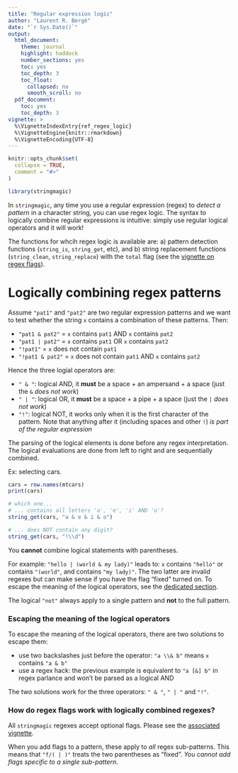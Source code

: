 ```yaml
---
title: "Regular expression logic"
author: "Laurent R. Bergé"
date: "`r Sys.Date()`"
output:
  html_document:
    theme: journal
    highlight: haddock
    number_sections: yes
    toc: yes
    toc_depth: 3
    toc_float:
      collapsed: no
      smooth_scroll: no
  pdf_document:
    toc: yes
    toc_depth: 3
vignette: >
  %\VignetteIndexEntry{ref_regex_logic}
  %\VignetteEngine{knitr::rmarkdown}
  %\VignetteEncoding{UTF-8}
---
```


```r
knitr::opts_chunk$set(
  collapse = TRUE,
  comment = "#>"
)

library(stringmagic)
```

In `stringmagic`, any time you use a regular expression (regex) to *detect a pattern* in
a character string, you can use regex logic. The syntax to logically combine
regular expressions is intuitive: simply use regular logical operators and it will work!

The functions for whcih regex logic is available are: a) pattern detection functions 
(`string_is`, `string_get`, etc), and b) string replacement functions (`string_clean`, 
`string_replace`) with the `total` flag (see the [vignette on regex flags](https://lrberge.github.io/stringmagic/articles/ref_regex_flags.html)).


# Logically combining regex patterns {#detect_logic}

Assume `"pat1"` and `"pat2"` are two regular expression patterns and we want 
to test whether the string `x` contains a combination of these patterns. 
Then:

- `"pat1 & pat2"` = `x` contains `pat1` AND `x` contains `pat2`
- `"pat1 | pat2"` = `x` contains `pat1` OR `x` contains `pat2`
- `"!pat1"` = `x` does not contain `pat1`
- `"!pat1 & pat2"` = `x` does not contain `pat1` AND `x` contains `pat2`

Hence the three logial operators are:

- `" & "`: logical AND, it **must** be a space + an ampersand + a space 
(just the `&` *does not work*)
- `" | "`: logical OR, it **must** be a space + a pipe + a space 
(just the `|` *does not work*)
- `"!"`: logical NOT, it works only when it is the first character of the pattern.
Note that anything after it (including spaces and other `!`) *is part of the regular expression*

The parsing of the logical elements is done before any regex interpretation. 
The logical evaluations are done from left to right and are sequentially combined. 

Ex: selecting cars.
```r
cars = row.names(mtcars)
print(cars)

# which one...
# ... contains all letters 'a', 'e', 'i' AND 'o'?
string_get(cars, "a & e & i & o")

# ... does NOT contain any digit?
string_get(cars, "!\\d")
```

You **cannot** combine logical statements with parentheses. 

For example: `"hello | (world & my lady)"` leads to: `x` contains `"hello"` or contains `"(world"`, 
and contains `"my lady)"`. The two latter are invalid regexes but can make sense if you
have the flag "fixed" turned on. To escape the meaning of the logical operators, 
see the [dedicated section](#logical_escape).

The logical `"not"` always apply to a single pattern and **not** to the full pattern.

### Escaping the meaning of the logical operators {#logical_escape}

To escape the meaning of the logical operators, there are two solutions to 
escape them:

- use two backslashes just before the operator: `"a \\& b"` means `x`
contains `"a & b"`
- use a regex hack: the previous example is equivalent to `"a [&] b"` in regex parlance
and won't be parsed as a logical AND

The two solutions work for the three operators: `" & "`, `" | "` and `"!"`.

### How do regex flags work with logically combined regexes? {#logical_flags}

All `stringmagic` regexes accept optional flags. Please see the [associated vignette](https://lrberge.github.io/stringmagic/articles/ref_regex_flags.html).

When you add flags to a pattern, these apply to *all* regex sub-patterns. 
This means that `"f/( | )"` treats the two parentheses as "fixed". 
*You cannot add flags specific to a single sub-pattern.*


